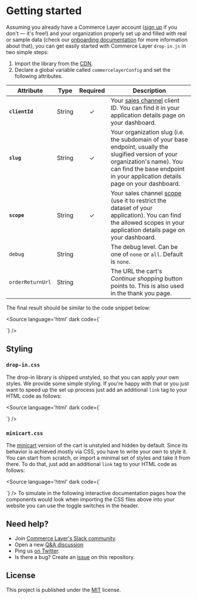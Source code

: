 
<Meta title="Getting started" />

# Getting started

Assuming you already have a Commerce Layer account ([sign up](https://dashboard.commercelayer.io/sign_up) if you don't — it's free!) and your organization properly set up and filled with real or sample data (check our [onboarding documentation](https://docs.commercelayer.io/core/welcome) for more information about that), you can get easily started with Commerce Layer `drop-in.js` in two simple steps:

1. Import the library from the [CDN](https://cdn.jsdelivr.net/npm/@commercelayer/drop-in.js@2.0.2/dist/drop-in/drop-in.esm.js).
2. Declare a global variable called `commercelayerConfig` and set the following attributes.

| Attribute            | Type   | Required | Description                                                                                                                                                                                                      |
|----------------------|--------|:--------:|------------------------------------------------------------------------------------------------------------------------------------------------------------------------------------------------------------------|
| **`clientId`**       | String |     ✓    | Your [sales channel](https://docs.commercelayer.io/core/applications#sales-channel) client ID. You can find it in your application details page on your dashboard.                                                                                                                | 
| **`slug`**           | String |     ✓    | Your organization slug (i.e. the subdomain of your base endpoint, usually the slugified version of your organization's name). You can find the base endpoint in your application details page on your dashboard. |
| **`scope`**          | String |     ✓    | Your sales channel [scope](https://docs.commercelayer.io/core/authentication#authorization-scopes) (use it to restrict the dataset of your application). You can find the allowed scopes in your application details page on your dashboard.                                                |
| `debug`              | String |          | The debug level. Can be one of `none` or `all`. Default is `none`.                                                                                                                                               |
| `orderReturnUrl`     | String |          | The URL the cart's *Continue shopping* button points to. This is also used in the thank you page.                                                                                                           |


 The final result should be similar to the code snippet below:

<Source language='html' dark code={`
<script type="module" src="https://cdn.jsdelivr.net/npm/@commercelayer/drop-in.js@2.0.2/dist/drop-in/drop-in.esm.js"></script>

<script>
  (function() {
    window.commercelayerConfig = {
      clientId: 'kuSKPbeKbU9LG9LjndzieKWRcfiXFuEfO0OYHXKH9J8',
      slug: 'drop-in-js',
      scope: 'market:11709',
      debug: 'all', // default is 'none'
      orderReturnUrl: 'https://example.com' // optional
    }
  }());
</script>
`} />

## Styling

### `drop-in.css`

The drop-in library is shipped unstyled, so that you can apply your own styles. We provide some simple styling. If you're happy with that or you just want to speed up the set up process just add an additional `link` tag to your HTML code as follows:

<Source language='html' dark code={`
<link href="https://cdn.jsdelivr.net/npm/@commercelayer/drop-in.js@2.0.2/dist/drop-in/drop-in.css" rel="stylesheet" />
`} />

### `minicart.css`

The [minicart](?path=/docs/components-cart-cl-cart-minicart--docs) version of the cart is unstyled and hidden by default. Since its behavior is achieved mostly via CSS, you have to write your own to style it. You can start from scratch, or import a minimal set of styles and take it from there. To do that, just add an additional `link` tag to your HTML code as follows:

<Source language='html' dark code={`
<link href="https://cdn.jsdelivr.net/npm/@commercelayer/drop-in.js@2.0.2/dist/drop-in/minicart.css" rel="stylesheet" />
`} />

<Alert title="Applying styles" type="info">
  To simulate in the following interactive documentation pages how the components would look when importing the CSS files above into your website you can use the toggle switches in the header.
</Alert>

## Need help?

- Join [Commerce Layer's Slack community](https://slack.commercelayer.app).
- Open a new [Q&A discussion](https://github.com/commercelayer/drop-in.js/discussions/categories/q-a)
- Ping us [on Twitter](https://twitter.com/commercelayer).
- Is there a bug? Create an [issue](https://github.com/commercelayer/drop-in.js/issues) on this repository.


## License

This project is published under the [MIT](https://github.com/commercelayer/drop-in.js/blob/main/LICENSE) license.
